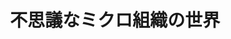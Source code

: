 ﻿---
title: "不思議なミクロ組織の世界"
category: "物質理工学院"
vol: 59
interviewee: "里 達雄 "
url: ""
tags: ["材料","金属","資源","不思議","ミクロ"]
pdf: "59-4.pdf"
career: ""
preface: "里ではアルミニウムやマグネシウムといった軽金属の研究に取り組んでいる。今回はその中でも省エネ化、省資源化の観点から鉄の代替材料として期待されているアルミニウムの研究について紹介しよう。"
---
